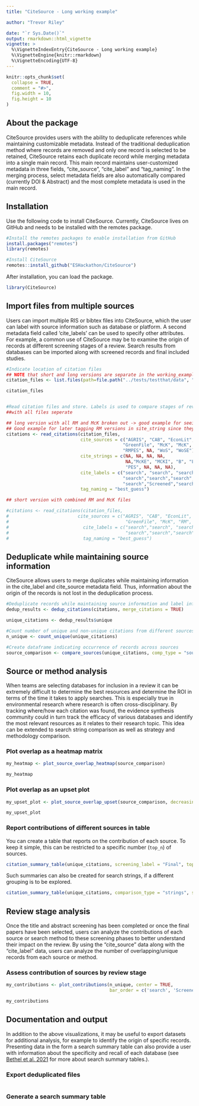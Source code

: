 ```yaml
---
title: "CiteSource - Long working example"

author: "Trevor Riley"

date: "`r Sys.Date()`"
output: rmarkdown::html_vignette
vignette: >
  %\VignetteIndexEntry{CiteSource - Long working example}
  %\VignetteEngine{knitr::rmarkdown}
  %\VignetteEncoding{UTF-8}
---
```


```r
knitr::opts_chunk$set(
  collapse = TRUE,
  comment = "#>",
  fig.width = 10,
  fig.height = 10
)
```

## About the package 

CiteSource provides users with the ability to deduplicate references while maintaining customizable metadata. Instead of the traditional deduplication method where records are removed and only one record is selected to be retained, CiteSource retains each duplicate record while merging metadata into a single main record. This main record maintains user-customized metadata in three fields, "cite_source", "cite_label" and "tag_naming". In the merging process, select metadata fields are also automatically compared (currently DOI & Abstract) and the most complete metadata is used in the main record.

## Installation
Use the following code to install CiteSource. Currently, CiteSource lives on GitHub and needs to be installed with the remotes package. 


```r
#Install the remotes packages to enable installation from GitHub
install.packages("remotes")
library(remotes)

#Install CiteSource
remotes::install_github("ESHackathon/CiteSource")
```

After installation, you can load the package.

```r
library(CiteSource)
```

## Import files from multiple sources

Users can import multiple RIS or bibtex files into CiteSource, which the user can label with source information such as database or platform. A second metadata field called 'cite_labels' can be used to specify other attributes. For example, a common use of CiteSource may be to examine the origin of records at different screening stages of a review. Search results from databases can be imported along with screened records and final included studies. 

```r

#Indicate location of citation files
## NOTE that short and long versions are separate in the working_example data folder
citation_files <- list.files(path=file.path("../tests/testthat/data", "working_example/long"), pattern = "\\.ris", full.names = TRUE)

citation_files


#Read citation files and store. Labels is used to compare stages of review.
##with all files seperate

## long version with all RM and McK broken out -> good example for seeing how heatmap is squeezed & limitations on upset plot due to high # of combinations
## Good example for later tagging RM versions in site_string since they are the same method (previous reviews), but different sources themselves
citations <- read_citations(citation_files,
                            cite_sources = c("AGRIS", "CAB", "EconLit", NA, 
                                            "GreenFile", "McK", "McK", "RMB", "RML", "RMPul", "RMPur", "RMR", "RMDFM",       
                                            "RMPES", NA, "WoS", "WoSE"),
                            cite_strings = c(NA, NA, NA, NA,
                                             NA,"McKE", "MCKI", "B", "L", "Pul", "Pur", "RMR", "DFM",
                                             "PES", NA, NA, NA),
                            cite_labels = c("search", "search", "search", "Final", 
                                            "search","search","search","search","search","search","search","search","search",
                                            "search","Screened","search","search"),
                            tag_naming = "best_guess")

## short version with combined RM and McK files

#citations <- read_citations(citation_files,
#                          cite_sources = c("AGRIS", "CAB", "EconLit", NA, 
#                                            "GreenFile", "McK", "RM", NA, "WoS", "WoSE"),
#                            cite_labels = c("search","search", "search", "Final", 
#                                            "search","search","search","Screened", "search","search"),
#                            tag_naming = "best_guess")

```


## Deduplicate while maintaining source information

CiteSource allows users to merge duplicates while maintaining information in the cite_label and cite_source metadata field. Thus, information about the origin of the records is not lost in the deduplication process. 

```r

#Deduplicate records while maintaining source information and label information.
dedup_results <- dedup_citations(citations, merge_citations = TRUE)

unique_citations <- dedup_results$unique

#Count number of unique and non-unique citations from different sources and labels
n_unique <- count_unique(unique_citations)

#Create dataframe indicating occurrence of records across sources
source_comparison <- compare_sources(unique_citations, comp_type = "sources")


```

## Source or method analysis

When teams are selecting databases for inclusion in a review it can be extremely difficult to determine the best resources and determine the ROI in terms of the time it takes to apply searches. This is especially true in environmental research where research is often cross-disciplinary. By tracking where/how each citation was found, the evidence synthesis community could in turn track the efficacy of various databases and identify the most relevant resources as it relates to their research topic. This idea can be extended to search string comparison as well as strategy and methodology comparison.

### Plot overlap as a heatmap matrix

```r

my_heatmap <- plot_source_overlap_heatmap(source_comparison)

my_heatmap 

```


### Plot overlap as an upset plot

```r

my_upset_plot <- plot_source_overlap_upset(source_comparison, decreasing = c(TRUE, TRUE))

my_upset_plot

```

### Report contributions of different sources in table

You can create a table that reports on the contribution of each source. To keep it simple, this can be restricted to a specific number (`top_n`) of sources.

```r
citation_summary_table(unique_citations, screening_label = "Final", top_n = 5)
```

Such summaries can also be created for search strings, if a different grouping is to be explored.

```r
citation_summary_table(unique_citations, comparison_type = "strings", screening_label = "Final")

```


## Review stage analysis

Once the title and abstract screening has been completed or once the final papers have been selected, users can analyze the contributions of each source or search method to these screening phases to better understand their impact on the review. By using the "cite_source" data along with the "cite_label" data, users can analyze the number of overlapping/unique records from each source or method.

### Assess contribution of sources by review stage

```r

my_contributions <- plot_contributions(n_unique, center = TRUE, 
                                       bar_order = c('search', 'Screened', 'Final'))

my_contributions

```

## Documentation and output

In addition to the above visualizations, it may be useful to export datasets for additional analysis, for example to identify the origin of specific records. Presenting data in the form a search summary table can also provide a user with information about the specificity and recall of each database (see [Bethel et al. 2021](https://doi.org/10.5195/jmla.2021.809) for more about search summary tables.). 

### Export deduplicated files

```r

```


### Generate a search summary table

```r

```

